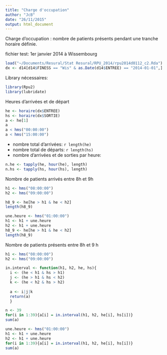 ```yaml
---
title: "Charge d'occupation"
author: "JcB"
date: "26/11/2015"
output: html_document
---
```


Charge d’occupation : nombre de patients présents pendant une tranche horaire définie.

fichier test: 1er janvier 2014 à Wissembourg
```r
load("~/Documents/Resural/Stat Resural/RPU_2014/rpu2014d0112_c2.Rda")
dx <- d14[d14$FINESS == "Wis" & as.Date(d14$ENTREE) == "2014-01-01",]

```

Library nécessaires:
```r
library(Rpu2)
library(lubridate)

```

Heures d'arrivées et de départ
```r
he <- horaire(dx$ENTREE)
hs <- horaire(dx$SORTIE)
a <- he[1]
a
a < hms("00:00:00")
a < hms("15:00:00")

```
- nombre total d'arrivées: `r length(he)`
- nombre total de départs: `r length(hs)`
- nombre d'arrivées et de sorties par heure:
```r
n.he <- tapply(he, hour(he), length)
n.hs <- tapply(hs, hour(hs), length)
```


Nombre de patients arrivés  entre 8h et 9h
```r
h1 <- hms("08:00:00")
h2 <- hms("09:00:00")

h8_9 <- he[he > h1 & he < h2]
length(h8_9)

une.heure <- hms("01:00:00")
h1 <- h1 + une.heure
h2 <- h1 + une.heure
h8_9 <- he[he > h1 & he < h2]
length(h8_9)
```

Nombre de patients présents entre 8h et 9 h
```r
h1 <- hms("08:00:00")
h2 <- hms("09:00:00")

in.interval <- function(h1, h2, he, hs){
  i <- (he < h1 & hs > h1)
  j <- (he > h1 & hs < h2)
  k <- (he < h2 & hs > h2)
  
  a <- i|j|k
  return(a)
  }

n <- 39
for(i in 1:39){a[i] = in.interval(h1, h2, he[i], hs[i])}
sum(a)

une.heure <- hms("01:00:00")
h1 <- h1 + une.heure
h2 <- h1 + une.heure
for(i in 1:39){a[i] = in.interval(h1, h2, he[i], hs[i])}
sum(a)

```

